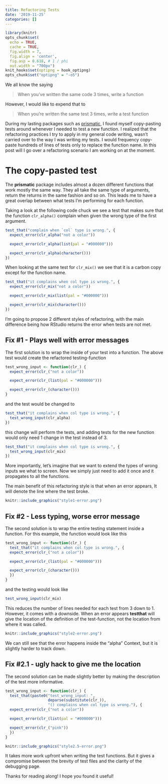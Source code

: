 ```yaml
---
title: Refactoring Tests
date: '2019-11-25'
categories: []
---
```


```r
library(knitr)
opts_chunk$set(
  echo = TRUE,
  cache = TRUE,
  fig.width = 7, 
  fig.align = 'center',
  fig.asp = 0.618, # 1 / phi
  out.width = "700px")
knit_hooks$set(optipng = hook_optipng)
opts_chunk$set("optipng" = "-o5")
```

We all know the saying 

> When you’ve written the same code 3 times, write a function

However, I would like to expend that to

> When you're written the same test 3 times, write a test function

During my lasting packages such as [prismatic](https://github.com/EmilHvitfeldt/prismatic),
I found myself copy-pasting tests around whenever I needed to test a new function.
I realized that the refactoring practices I try to apply in my general code writing,
wasn't carried over to the way I was writing my tests. 
I would frequency copy-paste hundreds of lines of tests only to replace the function name.
In this post will I go over a refactoring scenario I am working on at the moment. 

# The copy-pasted test

The **prismatic** package includes almost a dozen different functions that work mostly the same way.
They all take the same type of arguments, return the returns in the same fashion and so on.
This leads me to have a great overlap between what tests I'm performing for each function.

Taking a look at the following code chuck we see a test that makes sure that the function `clr_alpha()` complain when given the wrong type of the first argument.

```r
test_that("complain when `col` type is wrong.", {
  expect_error(clr_alpha("not a color"))

  expect_error(clr_alpha(list(pal = "#000000")))

  expect_error(clr_alpha(character()))
})
```

When looking at the same test for `clr_mix()` we see that it is a carbon copy except for the function name.

```r
test_that("it complains when col type is wrong.", {
  expect_error(clr_mix("not a color"))

  expect_error(clr_mix(list(pal = "#000000")))

  expect_error(clr_mix(character()))
})
```

I'm going to propose 2 different styles of refactoring, 
with the main difference being how RStudio returns the error when tests are not met.

## Fix #1 - Plays well with error messages

The first solution is to wrap the inside of your test into a function.
The above test would create the refactored testing-function

```r
test_wrong_input <- function(clr_) {
  expect_error(clr_("not a color"))

  expect_error(clr_(list(pal = "#000000")))

  expect_error(clr_(character()))
}
```

and the test would be changed to

```r
test_that("it complains when col type is wrong.", {
  test_wrong_input(clr_alpha)
})
```

this change will perform the tests,
and adding tests for the new function would only need 1 change in the test instead of 3.

```r
test_that("it complains when col type is wrong.", {
  test_wrong_input(clr_mix)
})
```

More importantly, let's imagine that we want to extend the types of wrong inputs we what to screen.
Now we simply just need to add it once and it propagates to all the functions.

The main benefit of this refactoring style is that when an error appears,
It will denote the line where the test broke.

```r
knitr::include_graphics("style1-error.png")
```

## Fix #2 - Less typing, worse error message

The second solution is to wrap the entire testing statement inside a function.
For this example, the function would look like this

```r
test_wrong_input <- function(clr_) {
  test_that("it complains when col type is wrong.", {
  expect_error(clr_("not a color"))

  expect_error(clr_(list(pal = "#000000")))

  expect_error(clr_(character()))
  })
}
```

and the testing would look like

```r
test_wrong_input(clr_mix)
```

This reduces the number of lines needed for each test from 3 down to 1.
However, it comes with a downside. 
When an error appears **testthat** will give the location of the definition of the test-function,
not the location from where it was called.

```r
knitr::include_graphics("style2-error.png")
```
We can still see that the error happens inside the "alpha" Context,
but it is slightly harder to track down.

## Fix #2.1 - ugly hack to give me the location

The second solution can be made slightly better by making the description of the test more informative.

```r
test_wrong_input <- function(clr_) {
  test_that(paste0("test_wrong_input: ",
                   deparse(substitute(clr_)),
                   "() complains when col type is wrong."), {
  expect_error(clr_("not a color"))

  expect_error(clr_(list(pal = "#000000")))

  expect_error(clr_("pink"))
  })
}
```

```r
knitr::include_graphics("style2.5-error.png")
```

It takes more work upfront when writing the test functions.
But it gives a compromise between the brevity of test files and the clarity of the debugging page.

Thanks for reading along! I hope you found it useful!
